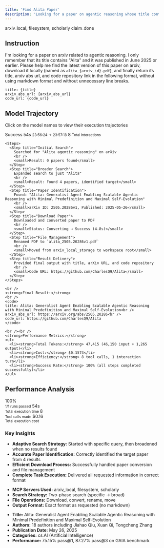 ```yaml
---
title: 'Find Alita Paper'
description: 'Looking for a paper on agentic reasoning whose title contains the word "Alita" and download it.'
---
```


<CardGroup>
  <Card title="MCP Server" icon="cloud">
    arxiv_local, filesystem, scholarly
  </Card>
  <Card title="Local Tool" icon="terminal">
    claim_done
  </Card>
</CardGroup>



## Instruction

I'm looking for a paper on arxiv related to agentic reasoning. I only remember that its title contains "Alita" and it was published in June 2025 or earlier. Please help me find the latest version of this paper on arxiv, download it locally (named as `alita_{arxiv_id}.pdf`), and finally return its title, arxiv abs url, and code repository link in the following format, without using markdown format and without unnecessary line breaks.

```
title: {title}
arxiv_abs_url: {arxiv_abs_url}
code_url: {code_url}
```

## Model Trajectory

Click on the model names to view their execution trajectories

<AccordionGroup>
  <Accordion title="Claude 4 Sonnet (Run: 2025-07-14)" icon="play">
    <CardGroup cols={3}>
      <Card title="Status" icon="check-circle">
        <Badge variant="success">Success</Badge>
      </Card>
      <Card title="Duration" icon="clock">
        <Stat>54s</Stat>
        <small>23:56:24 → 23:57:18</small>
      </Card>
      <Card title="Tool Calls" icon="wrench">
        <Stat>8</Stat>
        <small>Total interactions</small>
      </Card>
    </CardGroup>
    
    <Steps>
      <Step title="Initial Search">
        Searched for "Alita agentic reasoning" on arXiv
        <br />
        <small>Result: 0 papers found</small>
      </Step>
      <Step title="Broader Search">
        Expanded search to just "Alita" 
        <br />
        <small>Result: Found 4 papers, identified target</small>
      </Step>
      <Step title="Paper Identification">
        Found: "Alita: Generalist Agent Enabling Scalable Agentic Reasoning with Minimal Predefinition and Maximal Self-Evolution"
        <br />
        <small>arXiv ID: 2505.20286v1, Published: 2025-05-26</small>
      </Step>
      <Step title="Download Paper">
        Downloaded and converted paper to PDF
        <br />
        <small>Status: Converting → Success (4.8s)</small>
      </Step>
      <Step title="File Management">
        Renamed PDF to `alita_2505.20286v1.pdf`
        <br />
        <small>Moved from arxiv_local_storage to workspace root</small>
      </Step>
      <Step title="Result Delivery">
        Provided final output with title, arXiv URL, and code repository
        <br />
        <small>Code URL: https://github.com/CharlesQ9/Alita</small>
      </Step>
    </Steps>
    
    <br />
    <strong>Final Result:</strong>
    <br />
    <code>
    title: Alita: Generalist Agent Enabling Scalable Agentic Reasoning with Minimal Predefinition and Maximal Self-Evolution<br />
    arxiv_abs_url: https://arxiv.org/abs/2505.20286<br />
    code_url: https://github.com/CharlesQ9/Alita
    </code>
    
    <br /><br />
    <strong>Performance Metrics:</strong>
    <ul>
      <li><strong>Total Tokens:</strong> 47,415 (46,150 input + 1,265 output)</li>
      <li><strong>Cost:</strong> $0.1574</li>
      <li><strong>Efficiency:</strong> 8 tool calls, 1 interaction turn</li>
      <li><strong>Success Rate:</strong> 100% (all steps completed successfully)</li>
    </ul>
  </Accordion>
</AccordionGroup>

## Performance Analysis

<CardGroup cols={4}>
  <Card title="Success Rate" icon="trophy">
    <Stat>100%</Stat>
    <br />
    <small>1/1 runs passed</small>
  </Card>
  <Card title="Average Time" icon="clock">
    <Stat>54s</Stat>
    <br />
    <small>Total execution time</small>
  </Card>
  <Card title="Tool Efficiency" icon="zap">
    <Stat>8</Stat>
    <br />
    <small>Tool calls made</small>
  </Card>
  <Card title="Cost" icon="dollar-sign">
    <Stat>$0.16</Stat>
    <br />
    <small>Total execution cost</small>
  </Card>
</CardGroup>

### Key Insights

<AccordionGroup>
  <Accordion title="Success Factors" icon="check-circle">
    <ul>
      <li><strong>Adaptive Search Strategy:</strong> Started with specific query, then broadened when no results found</li>
      <li><strong>Accurate Paper Identification:</strong> Correctly identified the target paper from 4 results</li>
      <li><strong>Efficient Download Process:</strong> Successfully handled paper conversion and file management</li>
      <li><strong>Complete Task Execution:</strong> Delivered all requested information in correct format</li>
    </ul>
  </Accordion>
  
  <Accordion title="Technical Details" icon="cog">
    <ul>
      <li><strong>MCP Servers Used:</strong> arxiv_local, filesystem, scholarly</li>
      <li><strong>Search Strategy:</strong> Two-phase search (specific → broad)</li>
      <li><strong>File Operations:</strong> Download, convert, rename, move</li>
      <li><strong>Output Format:</strong> Exact format as requested (no markdown)</li>
    </ul>
  </Accordion>
  
  <Accordion title="Paper Details" icon="file-text">
    <ul>
      <li><strong>Title:</strong> Alita: Generalist Agent Enabling Scalable Agentic Reasoning with Minimal Predefinition and Maximal Self-Evolution</li>
      <li><strong>Authors:</strong> 18 authors including Jiahao Qiu, Xuan Qi, Tongcheng Zhang</li>
      <li><strong>Publication Date:</strong> May 26, 2025</li>
      <li><strong>Categories:</strong> cs.AI (Artificial Intelligence)</li>
      <li><strong>Performance:</strong> 75.15% pass@1, 87.27% pass@3 on GAIA benchmark</li>
    </ul>
  </Accordion>
</AccordionGroup>
